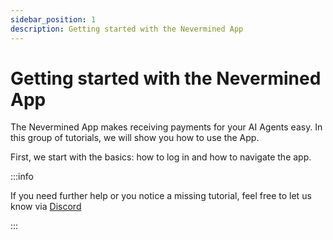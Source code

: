 ```yaml
---
sidebar_position: 1
description: Getting started with the Nevermined App
---
```


# Getting started with the Nevermined App

The Nevermined App makes receiving payments for your AI Agents easy. In this group of tutorials, we will show you how to use the App.

First, we start with the basics: how to log in and how to navigate the app.

:::info

If you need further help or you notice a missing tutorial, feel free to let us know via [Discord](https://discord.gg/GZju2qScKq)

:::


<DocCardList />
